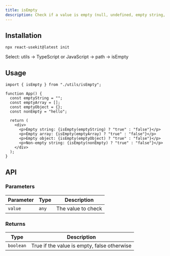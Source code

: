 ```yaml
---
title: isEmpty
description: Check if a value is empty (null, undefined, empty string, array, or object).
---
```



## Installation
```tsx
npx react-usekit@latest init
```
<Callout type="info">
  Select: utils → TypeScript or JavaScript → path -> isEmpty
</Callout>

## Usage

```tsx
import { isEmpty } from "./utils/isEmpty";

function App() {
  const emptyString = "";
  const emptyArray = [];
  const emptyObject = {};
  const nonEmpty = "hello";

  return (
    <div>
      <p>Empty string: {isEmpty(emptyString) ? "true" : "false"}</p>
      <p>Empty array: {isEmpty(emptyArray) ? "true" : "false"}</p>
      <p>Empty object: {isEmpty(emptyObject) ? "true" : "false"}</p>
      <p>Non-empty string: {isEmpty(nonEmpty) ? "true" : "false"}</p>
    </div>
  );
}
```

## API

### Parameters

| Parameter | Type  | Description        |
| --------- | ----- | ------------------ |
| `value`   | `any` | The value to check |

### Returns

| Type      | Description                                 |
| --------- | ------------------------------------------- |
| `boolean` | True if the value is empty, false otherwise |
